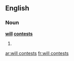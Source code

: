 ==English==

===Noun===
'''[[will]] [[contest]]s'''

# {{plural of|will contest}}

[[ar:will contests]]
[[fr:will contests]]